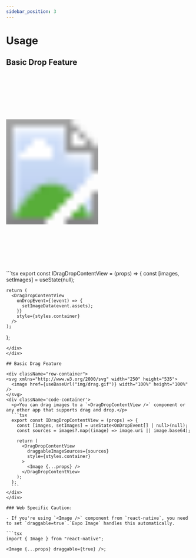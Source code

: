```yaml
---
sidebar_position: 3
---
```



# Usage

## Basic Drop Feature

<div className="row-container">
  <svg xmlns="http://www.w3.org/2000/svg" width="250" height="535">
    <image href={useBaseUrl("img/drop.gif")} width="100%" height="100%" />
  </svg>
  <div className='code-container'>
  ```tsx
  export const IDragDropContentView = (props) => {
    const [images, setImages] = useState<OnDropEvent[] | null>(null);

    return (
      <DragDropContentView
        onDropEvent={(event) => {
          setImageData(event.assets);
        }}
        style={styles.container}
      />
    );
  };
  ```
  </div>
</div>

## Basic Drag Feature

<div className="row-container">
  <svg xmlns="http://www.w3.org/2000/svg" width="250" height="535">
    <image href={useBaseUrl("img/drag.gif")} width="100%" height="100%" />
  </svg>
  <div className='code-container'>
    <p>You can drag images to a `<DragDropContentView />` component or any other app that supports drag and drop.</p>
    ```tsx
    export const IDragDropContentView = (props) => {
      const [images, setImages] = useState<OnDropEvent[] | null>(null);
      const sources = images?.map((image) => image.uri || image.base64);

      return (
        <DragDropContentView
          draggableImageSources={sources}
          style={styles.container}
        >
          <Image {...props} />
        </DragDropContentView>
      );
    };
    ```
  </div>
</div>

### Web Specific Caution:

- If you're using `<Image />` component from `react-native`, you need to set `draggable=true`.`Expo Image` handles this automatically.

```tsx
import { Image } from "react-native";

<Image {...props} draggable={true} />;
```
